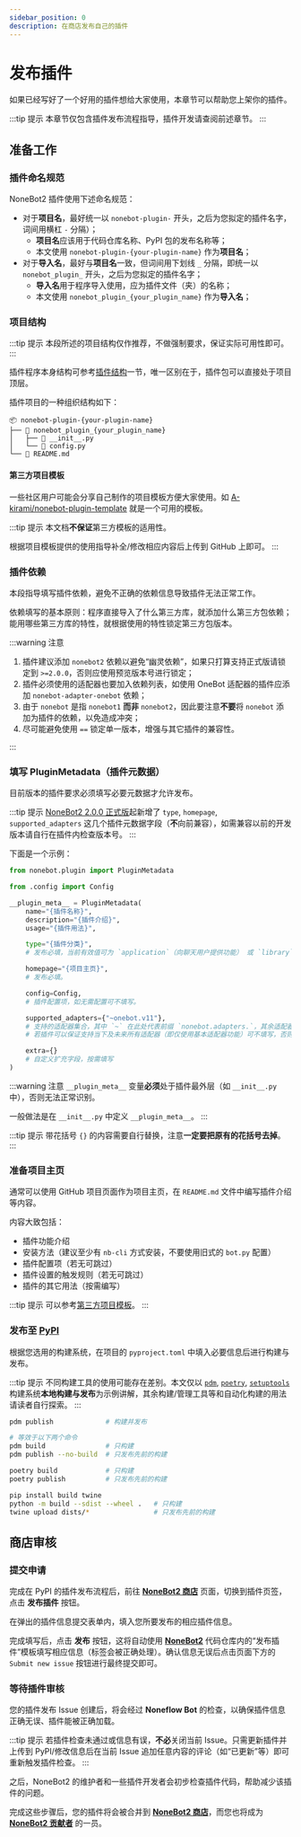 ```yaml
---
sidebar_position: 0
description: 在商店发布自己的插件
---
```

# 发布插件


如果已经写好了一个好用的插件想给大家使用，本章节可以帮助您上架你的插件。

:::tip 提示
本章节仅包含插件发布流程指导，插件开发请查阅前述章节。
:::

## 准备工作

### 插件命名规范

NoneBot2 插件使用下述命名规范：

- 对于**项目名**，最好统一以 `nonebot-plugin-` 开头，之后为您拟定的插件名字，词间用横杠 `-` 分隔）；
  - **项目名**应该用于代码仓库名称、PyPI 包的发布名称等；
  - 本文使用 `nonebot-plugin-{your-plugin-name}` 作为**项目名**；
- 对于**导入名**，最好与**项目名**一致，但词间用下划线 `_` 分隔，即统一以 `nonebot_plugin_` 开头，之后为您拟定的插件名字；
  - **导入名**用于程序导入使用，应为插件文件（夹）的名称；
  - 本文使用 `nonebot_plugin_{your_plugin_name}` 作为**导入名**；

### 项目结构

:::tip 提示
本段所述的项目结构仅作推荐，不做强制要求，保证实际可用性即可。
:::

插件程序本身结构可参考[插件结构](../tutorial/create-plugin.md#插件结构)一节，唯一区别在于，插件包可以直接处于项目顶层。

插件项目的一种组织结构如下：

```tree
📦 nonebot-plugin-{your-plugin-name}
├── 📂 nonebot_plugin_{your_plugin_name}
│   ├── 📜 __init__.py
│   └── 📜 config.py
└── 📜 README.md
```

#### 第三方项目模板

一些社区用户可能会分享自己制作的项目模板方便大家使用。如
[A-kirami/nonebot-plugin-template](https://github.com/A-kirami/nonebot-plugin-template) 就是一个可用的模板。

:::tip 提示
本文档**不保证**第三方模板的适用性。

根据项目模板提供的使用指导补全/修改相应内容后上传到 GitHub 上即可。
:::

### 插件依赖

本段指导填写插件依赖，避免不正确的依赖信息导致插件无法正常工作。

依赖填写的基本原则：程序直接导入了什么第三方库，就添加什么第三方包依赖；能用哪些第三方库的特性，就根据使用的特性锁定第三方包版本。

:::warning 注意
1. 插件建议添加 `nonebot2` 依赖以避免“幽灵依赖”，如果只打算支持正式版请锁定到 `>=2.0.0`，否则应使用预览版本号进行锁定；
2. 插件必须使用的适配器也要加入依赖列表，如使用 OneBot 适配器的插件应添加 `nonebot-adapter-onebot` 依赖；
3. 由于 `nonebot` 是指 `nonebot1` **而非** `nonebot2`，因此要注意**不要**将 `nonebot` 添加为插件的依赖，以免造成冲突；
4. 尽可能避免使用 `==` 锁定单一版本，增强与其它插件的兼容性。

:::

### 填写 PluginMetadata（插件元数据）

目前版本的插件要求必须填写必要元数据才允许发布。

:::tip 提示
[NoneBot2 2.0.0 正式版](https://github.com/nonebot/nonebot2/releases/tag/v2.0.0)起新增了 `type`, `homepage`,
`supported_adapters` 这几个插件元数据字段（**不**向前兼容），如需兼容以前的开发版本请自行在插件内检查版本号。
:::

下面是一个示例：

```python title=nonebot_plugin_{your_plugin_name}/__init__.py
from nonebot.plugin import PluginMetadata

from .config import Config

__plugin_meta__ = PluginMetadata(
    name="{插件名称}",
    description="{插件介绍}",
    usage="{插件用法}",

    type="{插件分类}",
    # 发布必填，当前有效值可为 `application`（向聊天用户提供功能） 或 `library`（只向开发者提供功能）。

    homepage="{项目主页}",
    # 发布必填。

    config=Config,
    # 插件配置项，如无需配置可不填写。

    supported_adapters={"~onebot.v11"},
    # 支持的适配器集合，其中 `~` 在此处代表前缀 `nonebot.adapters.`，其余适配器亦按此格式表记。
    # 若插件可以保证支持当下及未来所有适配器（即仅使用基本适配器功能）可不填写，否则应该列出插件支持的适配器。

    extra={}
    # 自定义扩充字段，按需填写
)
```

:::warning 注意
`__plugin_meta__` 变量**必须**处于插件最外层（如 `__init__.py` 中），否则无法正常识别。

一般做法是在 `__init__.py` 中定义 `__plugin_meta__`。
:::

:::tip 提示
带花括号 `{}` 的内容需要自行替换，注意**一定要把原有的花括号去掉**。
:::

### 准备项目主页

通常可以使用 GitHub 项目页面作为项目主页，在 `README.md` 文件中编写插件介绍等内容。

内容大致包括：

- 插件功能介绍
- 安装方法（建议至少有 `nb-cli` 方式安装，不要使用旧式的 `bot.py` 配置）
- 插件配置项（若无可跳过）
- 插件设置的触发规则（若无可跳过）
- 插件的其它用法（按需编写）

:::tip 提示
可以参考[第三方项目模板](#第三方项目模板)。
:::

### 发布至 [PyPI](https://pypi.org)

根据您选用的构建系统，在项目的 `pyproject.toml` 中填入必要信息后进行构建与发布。

:::tip 提示
不同构建工具的使用可能存在差别。本文仅以 [`pdm`](https://pdm.fming.dev/latest/),
[`poetry`](https://python-poetry.org/docs/), [`setuptools`](https://setuptools.pypa.io/en/latest/)
构建系统**本地构建与发布**为示例讲解，其余构建/管理工具等和自动化构建的用法请读者自行探索。
:::

<Tabs groupId="publishMethod">
  <TabItem value="pdm" label="PDM" default>

```bash
pdm publish             # 构建并发布

# 等效于以下两个命令
pdm build               # 只构建
pdm publish --no-build  # 只发布先前的构建
```

  </TabItem>

  <TabItem value="poetry" label="Poetry" default>

```bash
poetry build            # 只构建
poetry publish          # 只发布先前的构建
```

  </TabItem>

  <TabItem value="setuptools" label="Setuptools (PEP 517)" default>

```bash
pip install build twine
python -m build --sdist --wheel .   # 只构建
twine upload dists/*                # 只发布先前的构建
```

  </TabItem>
</Tabs>

## 商店审核

### 提交申请

完成在 PyPI 的插件发布流程后，前往 **[NoneBot2 商店](https://nonebot.dev/store)** 页面，切换到插件页签，点击 **发布插件** 按钮。

在弹出的插件信息提交表单内，填入您所要发布的相应插件信息。

完成填写后，点击 **发布** 按钮，这将自动使用 **[NoneBot2](https://github.com/nonebot/nonebot2)**
代码仓库内的“发布插件”模板填写相应信息（标签会被正确处理）。确认信息无误后点击页面下方的 `Submit new issue` 按钮进行最终提交即可。

### 等待插件审核

您的插件发布 Issue 创建后，将会经过 **Noneflow Bot** 的检查，以确保插件信息正确无误、插件能被正确加载。

:::tip 提示
若插件检查未通过或信息有误，**不必**关闭当前 Issue。只需更新插件并上传到 PyPI/修改信息后在当前 Issue 追加任意内容的评论（如“已更新”等）即可重新触发插件检查。
:::

之后，NoneBot2 的维护者和一些插件开发者会初步检查插件代码，帮助减少该插件的问题。

完成这些步骤后，您的插件将会被合并到 **[NoneBot2 商店](https://nonebot.dev/store)**，而您也将成为
**[NoneBot2 贡献者](https://github.com/nonebot/nonebot2/graphs/contributors)** 的一员。
